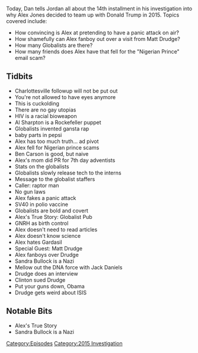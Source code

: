 {{DEFAULTSORT:
    #_EPISODE_0074:October 4-6, 2015
}}{{Episode
    | title             = October 4-6, 2015
    | caption           = Listen to this episode on [https://knowledgefight.libsyn.com/knowledge-fight-oct-4-6-2015 Libsyn] [https://open.spotify.com/episode/6ZVSIdv8lqjWbDlcNit1oL Spotify]
    | episodeNumber     = 74
    | length            = 01:57:31
    | airDate           = August 17, 2017
    | coverageStartDate = October 4, 2015
    | coverageEndDate   = October 6, 2015
    | episodeType       = [[:Category:2015 Investigation|2015 Investigation]]
    | appearance        = [[Matt Drudge]]
    | oocDrop           = We have our finger on the zeitgeist
    | previousEpisode   = [[73: August 12, 2017]]
    | nextEpisode       = [[75: January 7, 2011]]
}}

{{Stub}}

Today, Dan tells Jordan all about the 14th installment in his investigation into why Alex Jones decided to team up with Donald Trump in 2015. Topics covered include:

*How convincing is Alex at pretending to have a panic attack on air?
*How shamefully can Alex fanboy out over a visit from Matt Drudge?
*How many Globalists are there?
*How many friends does Alex have that fell for the "Nigerian Prince" email scam?

==Tidbits==

*Charlottesville followup will not be put out
*You're not allowed to have eyes anymore
*This is cuckolding
*There are no gay utopias
*HIV is a racial bioweapon
*Al Sharpton is a Rockefeller puppet
*Globalists invented gansta rap
*baby parts in pepsi
*Alex has too much truth... ad pivot
*Alex fell for Nigerian prince scams
*Ben Carson is good, but naive
*Alex's mom did PR for 7th day adventists
*Stats on the globalists
*Globalists slowly release tech to the interns
*Message to the globalist staffers
*Caller: raptor man
*No gun laws
*Alex fakes a panic attack
*SV40 in polio vaccine
*Globalists are bold and covert
*Alex's True Story: Globalist Pub
*GNRH as birth control
*Alex doesn't need to read articles
*Alex doesn't know science
*Alex hates Gardasil
*Special Guest: Matt Drudge
*Alex fanboys over Drudge
*Sandra Bullock is a Nazi
*Mellow out the DNA force with Jack Daniels
*Drudge does an interview
*Clinton sued Drudge
*Put your guns down, Obama
*Drudge gets weird about ISIS

==Notable Bits==

*Alex's True Story
*Sandra Bullock is a Nazi

[[Category:Episodes]]
[[Category:2015 Investigation]]
